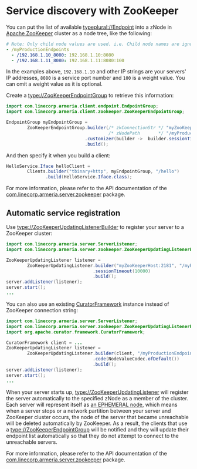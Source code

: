 # Service discovery with ZooKeeper

You can put the list of available <typeplural://Endpoint> into a zNode in
[Apache ZooKeeper](https://zookeeper.apache.org/) cluster as a node tree, like the following:

```yaml
# Note: Only child node values are used. i.e. Child node names are ignored.
- /myProductionEndpoints
  - /192.168.1.10_8080: 192.168.1.10:8080
  - /192.168.1.11_8080: 192.168.1.11:8080:100
```

In the examples above, `192.168.1.10` and other IP strings are your servers' IP addresses, `8080` is a
service port number and `100` is a weight value. You can omit a weight value as it is optional.

Create a <type://ZooKeeperEndpointGroup> to retrieve this information:

```java
import com.linecorp.armeria.client.endpoint.EndpointGroup;
import com.linecorp.armeria.client.zookeeper.ZooKeeperEndpointGroup;

EndpointGroup myEndpointGroup =
        ZooKeeperEndpointGroup.builder(/* zkConnectionStr */ "myZooKeeperHost:2181",
                                       /* zNodePath       */ "/myProductionEndpoints")
                              .customizer(builder ->  builder.sessionTimeoutMs(10000))
                              .build();
```

And then specify it when you build a client:

```java
HelloService.Iface helloClient =
        Clients.builder("tbinary+http", myEndpointGroup, "/hello")
               .build(HelloService.Iface.class);
```

For more information, please refer to the API documentation of the
[com.linecorp.armeria.server.zookeeper](https://javadoc.io/doc/com.linecorp.armeria/armeria-javadoc/latest/com/linecorp/armeria/common/zookeeper/package-summary.html) package.

## Automatic service registration

Use <type://ZooKeeperUpdatingListenerBuilder> to register your server to a ZooKeeper cluster:

```java
import com.linecorp.armeria.server.ServerListener;
import com.linecorp.armeria.server.zookeeper.ZooKeeperUpdatingListenerBuilder;

ZooKeeperUpdatingListener listener =
        ZooKeeperUpdatingListener.builder("myZooKeeperHost:2181", "/myProductionEndpoints")
                                 .sessionTimeout(10000)
                                 .build();
server.addListener(listener);
server.start();
...
```

You can also use an existing
[CuratorFramework](https://curator.apache.org/apidocs/org/apache/curator/framework/CuratorFramework.html)
instance instead of ZooKeeper connection string:

```java
import com.linecorp.armeria.server.ServerListener;
import com.linecorp.armeria.server.zookeeper.ZooKeeperUpdatingListenerBuilder;
import org.apache.curator.framework.CuratorFramework;

CuratorFramework client = ...
ZooKeeperUpdatingListener listener =
        ZooKeeperUpdatingListener.builder(client, "/myProductionEndpoints")
                                 .code(NodeValueCodec.ofDefault())
                                 .build();
server.addListener(listener);
server.start();
...
```

When your server starts up, <type://ZooKeeperUpdatingListener> will register the server automatically to the
specified zNode as a member of the cluster. Each server will represent itself as
[an EPHEMERAL node](https://zookeeper.apache.org/doc/r3.4.10/zookeeperOver.html#Nodes+and+ephemeral+nodes), which
means when a server stops or a network partition between your server and ZooKeeper cluster occurs, the node of
the server that became unreachable will be deleted automatically by ZooKeeper. As a result, the clients that
use a <type://ZooKeeperEndpointGroup> will be notified and they will update their endpoint list automatically
so that they do not attempt to connect to the unreachable servers.

For more information, please refer to the API documentation of the
[com.linecorp.armeria.server.zookeeper](https://javadoc.io/doc/com.linecorp.armeria/armeria-javadoc/latest/com/linecorp/armeria/common/zookeeper/package-summary.html) package.
